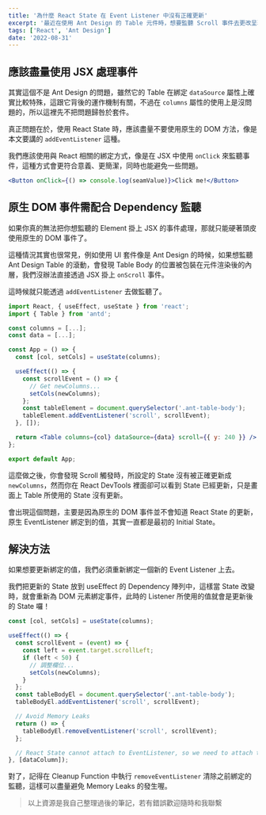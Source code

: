 ```yaml
---
title: '為什麼 React State 在 Event Listener 中沒有正確更新'
excerpt: '最近在使用 Ant Design 的 Table 元件時，想要監聽 Scroll 事件去更改呈現的欄位，但是發現 State 成功更新後 Table 所使用的 State 卻沒有跟著更新，這到底是怎麼回事哩。'
tags: ['React', 'Ant Design']
date: '2022-08-31'
---
```


## 應該盡量使用 JSX 處理事件

其實這個不是 Ant Design 的問題，雖然它的 Table 在綁定 `dataSource` 屬性上確實比較特殊，這跟它背後的運作機制有關，不過在 `columns` 屬性的使用上是沒問題的，所以這裡先不把問題歸咎於套件。

真正問題在於，使用 React State 時，應該盡量不要使用原生的 DOM 方法，像是本文要講的 `addEventListener` 這種。

我們應該使用與 React 相關的綁定方式，像是在 JSX 中使用 `onClick` 來監聽事件，這種方式會更符合意義、更簡潔，同時也能避免一些問題。

```jsx
<Button onClick={() => console.log(seamValue)}>Click me!</Button>
```

## 原生 DOM 事件需配合 Dependency 監聽

如果你真的無法把你想監聽的 Element 掛上 JSX 的事件處理，那就只能硬著頭皮使用原生的 DOM 事件了。

這種情況其實也很常見，例如使用 UI 套件像是 Ant Design 的時候，如果想監聽 Ant Design Table 的滾動，會發現 Table Body 的位置被包裝在元件渲染後的內層，我們沒辦法直接透過 JSX 掛上 `onScroll` 事件。

這時候就只能透過 `addEventListener` 去做監聽了。

```jsx
import React, { useEffect, useState } from 'react';
import { Table } from 'antd';

const columns = [...];
const data = [...];

const App = () => {
  const [col, setCols] = useState(columns);

  useEffect(() => {
    const scrollEvent = () => {
      // Get newColumns...
      setCols(newColumns);
    };
    const tableElement = document.querySelector('.ant-table-body');
    tableElement.addEventListener('scroll', scrollEvent);
  }, []);

  return <Table columns={col} dataSource={data} scroll={{ y: 240 }} />;
};

export default App;
```

這麼做之後，你會發現 Scroll 觸發時，所設定的 State 沒有被正確更新成 `newColumns`，然而你在 React DevTools 裡面卻可以看到 State 已經更新，只是畫面上 Table 所使用的 State 沒有更新。

會出現這個問題，主要是因為原生的 DOM 事件並不會知道 React State 的更新，原生 EventListener 綁定到的值，其實一直都是最初的 Initial State。

## 解決方法

如果想要更新綁定的值，我們必須重新綁定一個新的 Event Listener 上去。

我們把更新的 State 放到 useEffect 的 Dependency 陣列中，這樣當 State 改變時，就會重新為 DOM 元素綁定事件，此時的 Listener 所使用的值就會是更新後的 State 囉！

```jsx
const [col, setCols] = useState(columns);

useEffect(() => {
  const scrollEvent = (event) => {
    const left = event.target.scrollLeft;
    if (left < 50) {
      // 調整欄位...
      setCols(newColumns);
    }
  };
  const tableBodyEl = document.querySelector('.ant-table-body');
  tableBodyEl.addEventListener('scroll', scrollEvent);

  // Avoid Memory Leaks
  return () => {
    tableBodyEl.removeEventListener('scroll', scrollEvent);
  };

  // React State cannot attach to EventListener, so we need to attach the listener again when the state changes
}, [dataColumn]);
```

對了，記得在 Cleanup Function 中執行 `removeEventListener` 清除之前綁定的監聽，這樣可以盡量避免 Memory Leaks 的發生喔。

> 以上資源是我自己整理過後的筆記，若有錯誤歡迎隨時和我聯繫
